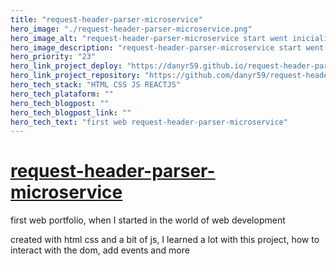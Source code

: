 ```yaml
---
title: "request-header-parser-microservice"
hero_image: "./request-header-parser-microservice.png"
hero_image_alt: "request-header-parser-microservice start went inicialize in the word the development Web"
hero_image_description: "request-header-parser-microservice start went inicialize in the word the development Web"
hero_priority: "23"
hero_link_project_deploy: "https://danyr59.github.io/request-header-parser-microservice/"
hero_link_project_repository: "https://github.com/danyr59/request-header-parser-microservice"
hero_tech_stack: "HTML CSS JS REACTJS"
hero_tech_plataform: ""
hero_tech_blogpost: ""
hero_tech_blogpost_link: ""
hero_tech_text: "first web request-header-parser-microservice"
---
```


# [request-header-parser-microservice ](https://danyr59.github.io/request-header-parser-microservice/ "request-header-parser-microservice") 

first web portfolio, when I started in the world of web development

created with html css and a bit of js, I learned a lot with this project, how to interact with the dom, add events and more
